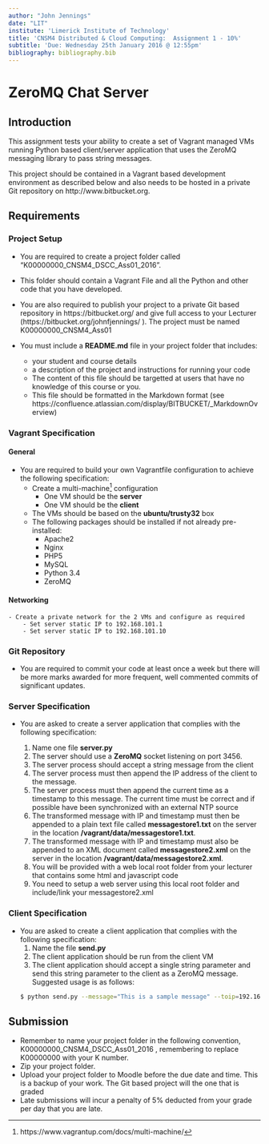 ```yaml
---
author: "John Jennings"
date: "LIT"
institute: 'Limerick Institute of Technology'
title: 'CNSM4 Distributed & Cloud Computing:  Assignment 1 - 10%'
subtitle: 'Due: Wednesday 25th January 2016 @ 12:55pm'
bibliography: bibliography.bib
---
```



# ZeroMQ Chat Server

## Introduction
This assignment tests your ability to create a set of Vagrant managed VMs running Python based client/server application that uses the ZeroMQ messaging library to pass string messages.

This project should be contained in a Vagrant based development environment as described below and also needs to be hosted in a private Git repository on http://www.bitbucket.org.

## Requirements
### Project Setup

*	You are required to create a project folder called "K00000000_CNSM4_DSCC_Ass01_2016".

*	This folder should contain a Vagrant File and all the Python and other code that you have developed. 

*	You are also required to publish your project to a private Git based repository in https://bitbucket.org/ and give full access to your Lecturer (https://bitbucket.org/johnfjennings/ ). The project must be named K00000000_CNSM4_Ass01

*	You must include a __README.md__ file in your project folder that includes:
	-	your student and course details  
	-	a description of the project and instructions for running your code
	- The content of this file should be targetted at users that have no knowledge of this course or you. 
	-	This file should be formatted in the Markdown format  (see https://confluence.atlassian.com/display/BITBUCKET/_MarkdownOverview)

### Vagrant Specification
#### General
*	You are required to build your own Vagrantfile configuration to achieve the following specification:
	- Create a multi-machine^[https://www.vagrantup.com/docs/multi-machine/] configuration
		- One VM should be the __server__
		- One VM should be the __client__
	-	The VMs should be based on the __ubuntu/trusty32__ box
	-	The following packages should be installed if not already pre-installed:
		-	Apache2
		- Nginx
		-	PHP5
		-	MySQL
		-	Python 3.4
		- ZeroMQ
		

#### Networking
	- Create a private network for the 2 VMs and configure as required
		- Set server static IP to 192.168.101.1
		- Set server static IP to 192.168.101.10


### Git Repository
*	You are required to commit your code at least once a week but there will be more marks awarded for more frequent, well commented commits of significant updates.

### Server Specification 

* You are asked to create a server application that complies with the following specification:

	1.	Name one file __server.py__
	2.	The server should use a __ZeroMQ__ socket listening on port 3456.
	3.	The server process should accept a string message from the client 
	4.	The server process must then append the IP address of the client to the message.
	5.	The server process must then append the current time as a timestamp to this message. The current time must be correct and if possible have been synchronized with an external NTP source
	6.	The transformed message with IP and timestamp must then be appended to a plain text file called __messagestore1.txt__ on the server in the location __/vagrant/data/messagestore1.txt__.
	7.	The transformed message with IP and timestamp must also be appended to an XML document called __messagestore2.xml__ on the server in the location __/vagrant/data/messagestore2.xml__.
	8. You will be provided with a web local root folder from your lecturer that contains some html and javascript code
	9. You need to setup a web server using this local root folder and include/link your messagestore2.xml

### Client Specification 
* You are asked to create a client application that complies with the following specification:
	1.	Name the file __send.py__
	2.	The client application should be run from the client VM 
	3.	The client application should accept a single string parameter and send this string parameter to the client as a ZeroMQ message. Suggested usage is as follows:
```bash
$ python send.py --message="This is a sample message" --toip=192.168.100.1 --toport=3456
```

## Submission
*	Remember to name your project folder in the following convention, K00000000_CNSM4_DSCC_Ass01_2016 , remembering to replace K00000000 with your K number.
*	Zip your project folder.
*	Upload your project folder to Moodle before the due date and time. This is a backup of your work. The Git based project will the one that is graded
*	Late submissions will incur a penalty of 5% deducted from your grade per day that you are late.
